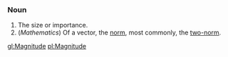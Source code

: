 === Noun ===

# The size or importance.
# (''Mathematics'') Of a vector, the [[norm]], most commonly, the [[two-norm]].

[[gl:Magnitude]]
[[pl:Magnitude]]
